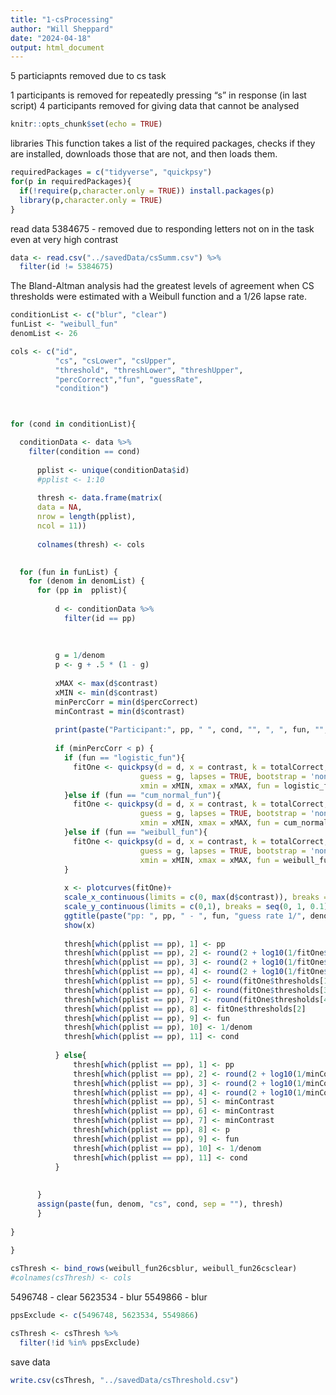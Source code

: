```yaml
---
title: "1-csProcessing"
author: "Will Sheppard"
date: "2024-04-18"
output: html_document
---
```

5 particiapnts removed due to cs task

1 participants is removed for repeatedly pressing "s" in response (in last script)
4 participants removed for giving data that cannot be analysed

```r
knitr::opts_chunk$set(echo = TRUE)
```

libraries
This function takes a list of the required packages, checks if they are installed, downloads those that are not, and then loads them.

```r

requiredPackages = c("tidyverse", "quickpsy")
for(p in requiredPackages){
  if(!require(p,character.only = TRUE)) install.packages(p)
  library(p,character.only = TRUE)
}

```

read data 
5384675 - removed due to responding letters not on in the task even at very high contrast
```r
data <- read.csv("../savedData/csSumm.csv") %>%
  filter(id != 5384675)

```


The Bland-Altman analysis had the greatest levels of agreement when CS thresholds were estimated with a Weibull function and a 1/26 lapse rate. 
```r



conditionList <- c("blur", "clear")
funList <- "weibull_fun"
denomList <- 26

cols <- c("id",
          "cs", "csLower", "csUpper",
          "threshold", "threshLower", "threshUpper",
          "percCorrect","fun", "guessRate",
          "condition")



for (cond in conditionList){

  conditionData <- data %>%
    filter(condition == cond)
      
      pplist <- unique(conditionData$id)
      #pplist <- 1:10
      
      thresh <- data.frame(matrix(
      data = NA,
      nrow = length(pplist),
      ncol = 11))
      
      colnames(thresh) <- cols

      
  for (fun in funList) {
    for (denom in denomList) {
      for (pp in  pplist){
      
          d <- conditionData %>%
            filter(id == pp)
        
          
          
          g = 1/denom
          p <- g + .5 * (1 - g)
          
          xMAX <- max(d$contrast)
          xMIN <- min(d$contrast)
          minPercCorr = min(d$percCorrect)
          minContrast = min(d$contrast)
          
          print(paste("Participant:", pp, " ", cond, "", ", ", fun, "", ", Guess rate: 1/", denom, sep = ""))
          
          if (minPercCorr < p) {
            if (fun == "logistic_fun"){
              fitOne <- quickpsy(d = d, x = contrast, k = totalCorrect, n = totalAttempt,
                             guess = g, lapses = TRUE, bootstrap = 'nonparametric',
                             xmin = xMIN, xmax = xMAX, fun = logistic_fun)
            }else if (fun == "cum_normal_fun"){
              fitOne <- quickpsy(d = d, x = contrast, k = totalCorrect, n = totalAttempt,
                             guess = g, lapses = TRUE, bootstrap = 'nonparametric',
                             xmin = xMIN, xmax = xMAX, fun = cum_normal_fun)
            }else if (fun == "weibull_fun"){
              fitOne <- quickpsy(d = d, x = contrast, k = totalCorrect, n = totalAttempt,
                             guess = g, lapses = TRUE, bootstrap = 'nonparametric',
                             xmin = xMIN, xmax = xMAX, fun = weibull_fun)
            }
            
            x <- plotcurves(fitOne)+
            scale_x_continuous(limits = c(0, max(d$contrast)), breaks = seq(0, max(d$contrast), 1))+
            scale_y_continuous(limits = c(0,1), breaks = seq(0, 1, 0.1))+
            ggtitle(paste("pp: ", pp, " - ", fun, "guess rate 1/", denom))
            show(x)
          
            thresh[which(pplist == pp), 1] <- pp
            thresh[which(pplist == pp), 2] <- round(2 + log10(1/fitOne$thresholds[1]), digits = 2)
            thresh[which(pplist == pp), 3] <- round(2 + log10(1/fitOne$thresholds[4]), digits = 2)
            thresh[which(pplist == pp), 4] <- round(2 + log10(1/fitOne$thresholds[3]), digits = 2)
            thresh[which(pplist == pp), 5] <- round(fitOne$thresholds[1], digits = 2)
            thresh[which(pplist == pp), 6] <- round(fitOne$thresholds[3], digits = 2)
            thresh[which(pplist == pp), 7] <- round(fitOne$thresholds[4], digits = 2)
            thresh[which(pplist == pp), 8] <- fitOne$thresholds[2]
            thresh[which(pplist == pp), 9] <- fun
            thresh[which(pplist == pp), 10] <- 1/denom
            thresh[which(pplist == pp), 11] <- cond
            
          } else{
              thresh[which(pplist == pp), 1] <- pp
              thresh[which(pplist == pp), 2] <- round(2 + log10(1/minContrast), digits = 2)
              thresh[which(pplist == pp), 3] <- round(2 + log10(1/minContrast), digits = 2)
              thresh[which(pplist == pp), 4] <- round(2 + log10(1/minContrast), digits = 2)
              thresh[which(pplist == pp), 5] <- minContrast
              thresh[which(pplist == pp), 6] <- minContrast
              thresh[which(pplist == pp), 7] <- minContrast
              thresh[which(pplist == pp), 8] <- p
              thresh[which(pplist == pp), 9] <- fun
              thresh[which(pplist == pp), 10] <- 1/denom
              thresh[which(pplist == pp), 11] <- cond
          }
          
        
      }
      assign(paste(fun, denom, "cs", cond, sep = ""), thresh)
      }
  
}
  
}

csThresh <- bind_rows(weibull_fun26csblur, weibull_fun26csclear)
#colnames(csThresh) <- cols
```
	
5496748 - clear
5623534 - blur
5549866 - blur
```r

ppsExclude <- c(5496748, 5623534, 5549866)

csThresh <- csThresh %>%
  filter(!id %in% ppsExclude)

```



save data
```r

write.csv(csThresh, "../savedData/csThreshold.csv")
```